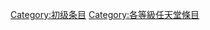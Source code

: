 {{catmore1|[[Wikipedia:电子游戏专题|Wikipedia:电子游戏专题]]}}
{{Articles by Quality|topic=任天堂|project=任天堂|format=toc}}
{{CategoryTOC}}
{{emptycat}}

[[Category:初级条目|Category:初级条目]]
[[Category:各等級任天堂條目|Category:各等級任天堂條目]]